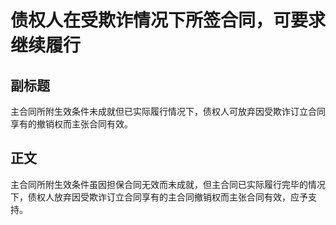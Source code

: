 # 债权人在受欺诈情况下所签合同，可要求继续履行
## 副标题
主合同所附生效条件未成就但已实际履行情况下，债权人可放弃因受欺诈订立合同享有的撤销权而主张合同有效。
## 正文
主合同所附生效条件虽因担保合同无效而未成就，但主合同已实际履行完毕的情况下，债权人放弃因受欺诈订立合同享有的主合同撤销权而主张合同有效，应予支持。